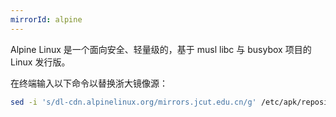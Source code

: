 ```yaml
---
mirrorId: alpine
---
```


Alpine Linux 是一个面向安全、轻量级的，基于 musl libc 与 busybox 项目的 Linux 发行版。

在终端输入以下命令以替换浙大镜像源：

```bash
sed -i 's/dl-cdn.alpinelinux.org/mirrors.jcut.edu.cn/g' /etc/apk/repositories
```
